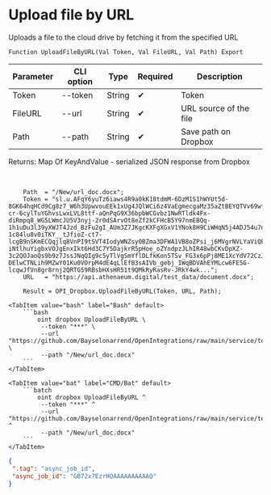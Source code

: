 ﻿---
sidebar_position: 5
---


# Upload file by URL
 Uploads a file to the cloud drive by fetching it from the specified URL



`Function UploadFileByURL(Val Token, Val FileURL, Val Path) Export`

  | Parameter | CLI option | Type | Required | Description |
  |-|-|-|-|-|
  | Token | --token | String | &#x2714; | Token |
  | FileURL | --url | String | &#x2714; | URL source of the file |
  | Path | --path | String | &#x2714; | Save path on Dropbox |

  
  Returns:  Map Of KeyAndValue - serialized JSON response from Dropbox

<br/>




```bsl title="1C:Enterprise/OneScript code example"
    Path  = "/New/url_doc.docx";
    Token = "sl.u.AFqY6yuTz6iaws4R9a0kK18tdmM-6DzM1S1hWYUt5d-8GK64hqHCd9Cg8z7_W6h3UpwvouEEk1xUg4JQlWCi6z4VaEgmecgaMz35aZtBEYQTVv69wfryFKyTyba7Sf6gQRYrsuR1-cr-6cylTuYGhvsLwxLVL8ttf-aQnPqG9X36bpbWCGvbz1NwRTldk4Fx-diRmpq8_WG5LWmcJU5V3nyj-2r0dSArvOt8eZf2kCFHcB5Y97nmEBQq-1h1uDu3l39yXWJT4Jzd_BzFu2gI_AUm3Z7JKgcKXFgXGxV1YNok8H9CiWHqN5j4ADJ54u7n4mfqPFApBZRnl-1c84lu8v0iTKY__tJfioZ-ct7-lcgB9nSKmECQqjlq8VnPI9tSVT4IodyWNZsy0BZma3DFWA1VB8oZPsi_j6MVgrNVLYaViQP_znndLABo_tRXm7b7QquHzt1Y0fQNaXhTe41SqEr0Q-iNtlhuYigbxVOJgEnxIkt6Hd3C7Y5DajkrR5pHoe_oZYndpzJLhIR48wbCKvDpXZ-3c2QOJaoQs9b9z7JssJNqQIg9c5yTlVgSmYflDLfkKon5TSv_FG3x6pPj8ME1XcYdV72CzJ2DBM-DElwCTNLih9MZwY01Ku0VOrpM4dE4qLlEfB3sAIVb_gebj_IWqBDVAhEYMLcw6FE5G-lcqwJfVn8gr8rnj2QRTG59RBsbHXsHR51t9QMkRyRasRv-JRkY4wk...";
    URL   = "https://api.athenaeum.digital/test_data/document.docx";

    Result = OPI_Dropbox.UploadFileByURL(Token, URL, Path);
```
 

 <Tabs>
  
    <TabItem value="bash" label="Bash" default>
        ```bash
            oint dropbox UploadFileByURL \
             --token "***" \
             --url "https://github.com/Bayselonarrend/OpenIntegrations/raw/main/service/test_data/document.docx" \
             --path "/New/url_doc.docx"
        ```
    </TabItem>
  
    <TabItem value="bat" label="CMD/Bat" default>
        ```batch
            oint dropbox UploadFileByURL ^
             --token "***" ^
             --url "https://github.com/Bayselonarrend/OpenIntegrations/raw/main/service/test_data/document.docx" ^
             --path "/New/url_doc.docx"
        ```
    </TabItem>
</Tabs>


```json title="Result"
{
 ".tag": "async_job_id",
 "async_job_id": "GB72x7EzrHQAAAAAAAAAAQ"
}
```
